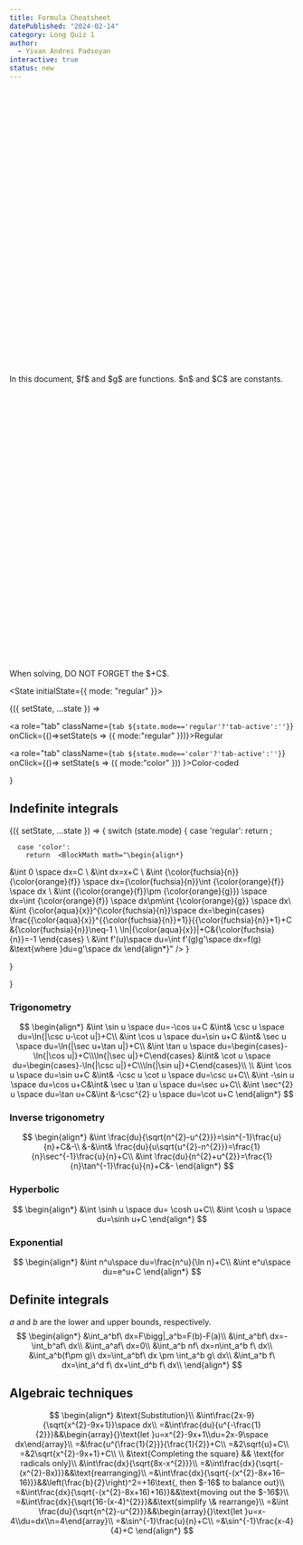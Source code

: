 ```yaml
---
title: Formula Cheatsheet
datePublished: "2024-02-14"
category: Long Quiz 1
author:   
  - Yivan Andrei Padsoyan
interactive: true
status: new
---
```


<div role="alert" className="alert my-5">
  <svg xmlns="http://www.w3.org/2000/svg" fill="none" viewBox="0 0 24 24" className="stroke-info shrink-0 w-6 h-6"><path strokeLinecap="round" strokeLinejoin="round" strokeWidth="2" d="M13 16h-1v-4h-1m1-4h.01M21 12a9 9 0 11-18 0 9 9 0 0118 0z"></path></svg>
  <span>In this document, $f$ and $g$ are functions. $n$ and $C$ are constants.</span>
</div>

<div role="alert" className="alert alert-warning my-5">
  <svg xmlns="http://www.w3.org/2000/svg" className="stroke-current shrink-0 h-6 w-6" fill="none" viewBox="0 0 24 24"><path strokeLinecap="round" strokeLinejoin="round" strokeWidth="2" d="M12 9v2m0 4h.01m-6.938 4h13.856c1.54 0 2.502-1.667 1.732-3L13.732 4c-.77-1.333-2.694-1.333-3.464 0L3.34 16c-.77 1.333.192 3 1.732 3z" /></svg>
  <span>When solving, DO NOT FORGET the $+C$.</span>
</div>

<State initialState={{ mode: "regular" }}>






<Observe>
  {({ setState, ...state }) => 
<div role="tablist" className="tabs tabs-boxed my-5 ">

  <a role="tab" 
  className={`tab ${state.mode=='regular'?'tab-active':''}`} 
  onClick={()=>setState(s => ({ mode:"regular" }))}>Regular</a>

  <a role="tab" className={`tab ${state.mode=='color'?'tab-active':''}`} onClick={()=>
    setState(s => ({ mode:"color" }))
    }>Color-coded</a>
</div>
  }
</Observe>

## Indefinite integrals

<Observe>
  {({ setState, ...state }) => {
    switch (state.mode) {
      case 'regular':
        return <BlockMath math="\begin{align*}
        &\int 0 \space dx=C \\
&\int dx=x+C \\
&\int n f \space dx=n\int f \space dx \\
&\int (f\pm g) \space dx=\int f \space dx\pm\int g \space dx\\
&\int x^n\space dx=\begin{cases}
\frac{x^{n+1}}{n+1}+C &n\neq-1 \\
\ln|x|+C&n=-1
\end{cases} \\
&\int f'(u)\space du=\int f'(g)g'\space dx=f(g) &\text{where }du=g'\space dx
\end{align*}" 
    />;
    
      case 'color':
        return  <BlockMath math="\begin{align*}
&\int 0 \space dx=C \\
&\int dx=x+C \\
&\int {\color{fuchsia}{n}} {\color{orange}{f}} \space dx={\color{fuchsia}{n}}\int {\color{orange}{f}} \space dx \\
&\int ({\color{orange}{f}}\pm {\color{orange}{g}}) \space dx=\int {\color{orange}{f}} \space dx\pm\int {\color{orange}{g}} \space dx\\
&\int {\color{aqua}{x}}^{\color{fuchsia}{n}}\space dx=\begin{cases}
\frac{{\color{aqua}{x}}^{{\color{fuchsia}{n}}+1}}{{\color{fuchsia}{n}}+1}+C &{\color{fuchsia}{n}}\neq-1 \\
\ln|{\color{aqua}{x}}|+C&{\color{fuchsia}{n}}=-1
\end{cases} \\
&\int f'(u)\space du=\int f'(g)g'\space dx=f(g) &\text{where }du=g'\space dx
\end{align*}" 
    />
    }

  }


  }
</Observe>


### Trigonometry

<div className="flex flex-col md:flex-row ">

<div>
<BlockMath math="\int \sin u \space du=-\cos u+C " />
</div>

<div>

<BlockMath math="\int \csc u \space du=\ln{|\csc u-\cot u|}+C" />
</div>

</div>

$$
\begin{align*}
&\int \sin u \space du=-\cos u+C &\int& \csc u \space du=\ln{|\csc u-\cot u|}+C\\
&\int \cos u \space du=\sin u+C &\int& \sec u \space du=\ln{|\sec u+\tan u|}+C\\
&\int \tan u \space du=\begin{cases}-\ln{|\cos u|}+C\\\ln{|\sec u|}+C\end{cases} &\int& \cot u \space du=\begin{cases}-\ln{|\csc u|}+C\\\ln{|\sin u|}+C\end{cases}\\
\\
&\int \cos u \space du=\sin u+C &\int& -\csc u \cot u \space du=\csc u+C\\
&\int -\sin u \space du=\cos u+C&\int& \sec u \tan u \space du=\sec u+C\\
&\int \sec^{2} u \space du=\tan u+C&\int &-\csc^{2} u \space du=\cot u+C
\end{align*}
$$

### Inverse trigonometry
$$
\begin{align*}
&\int \frac{du}{\sqrt{n^{2}-u^{2}}}=\sin^{-1}\frac{u}{n}+C&-\\
&-&\int& \frac{du}{u\sqrt{u^{2}-n^{2}}}=\frac{1}{n}\sec^{-1}\frac{u}{n}+C\\
&\int \frac{du}{n^{2}+u^{2}}=\frac{1}{n}\tan^{-1}\frac{u}{n}+C&-
\end{align*}
$$

### Hyperbolic
$$
\begin{align*}
&\int \sinh u \space du= \cosh u+C\\
&\int \cosh u \space du=\sinh u+C
\end{align*}
$$

### Exponential
$$
\begin{align*}
&\int n^u\space du=\frac{n^u}{\ln n}+C\\
&\int e^u\space du=e^u+C
\end{align*}
$$

## Definite integrals
$a$ and $b$ are the lower and upper bounds, respectively.
$$
\begin{align*}
&\int_a^bf\ dx=F\bigg|_a^b=F(b)-F(a)\\
&\int_a^bf\ dx=-\int_b^af\ dx\\
&\int_a^af\ dx=0\\
&\int_a^b nf\ dx=n\int_a^b f\ dx\\
&\int_a^b(f\pm g)\ dx=\int_a^bf\ dx \pm \int_a^b g\ dx\\
&\int_a^b f\ dx=\int_a^d f\ dx+\int_d^b f\ dx\\
\end{align*}
$$


## Algebraic techniques
$$
\begin{align*}
&\text{Substitution}\\
&\int\frac{2x-9}{\sqrt{x^{2}-9x+1}}\space dx\\
=&\int\frac{du}{u^{-\frac{1}{2}}}&&\begin{array}{}\text{let }u=x^{2}-9x+1\\du=2x-9\space dx\end{array}\\
=&\frac{u^{\frac{1}{2}}}{\frac{1}{2}}+C\\
=&2\sqrt{u}+C\\
=&2\sqrt{x^{2}-9x+1}+C\\
\\
&\text{Completing the square} && \text{for radicals only}\\
&\int\frac{dx}{\sqrt{8x-x^{2}}}\\
=&\int\frac{dx}{\sqrt{-(x^{2}-8x)}}&&\text{rearranging}\\
=&\int\frac{dx}{\sqrt{-(x^{2}-8x+16–16)}}&&\left(\frac{b}{2}\right)^2=+16\text{, then $-16$ to balance out}\\
=&\int\frac{dx}{\sqrt{-(x^{2}-8x+16)+16}}&&\text{moving out the $-16$}\\
=&\int\frac{dx}{\sqrt{16-(x-4)^{2}}}&&\text{simplify \& rearrange}\\
=&\int \frac{du}{\sqrt{n^{2}-u^{2}}}&&\begin{array}{}\text{let }u=x-4\\du=dx\\n=4\end{array}\\
=&\sin^{-1}\frac{u}{n}+C\\
=&\sin^{-1}\frac{x-4}{4}+C
\end{align*}
$$

</State>